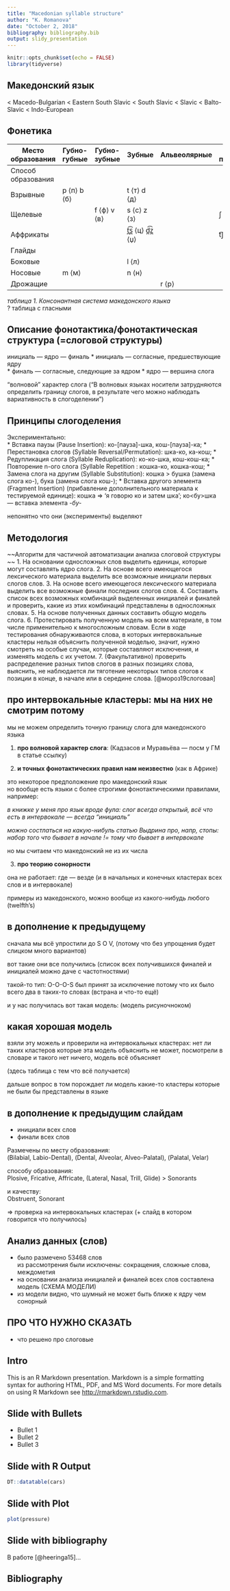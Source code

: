 ```yaml
---
title: "Macedonian syllable structure"
author: "K. Romanova"
date: "October 2, 2018"
bibliography: bibliography.bib
output: slidy_presentation
---
```


```r
knitr::opts_chunk$set(echo = FALSE)
library(tidyverse)
```

## Македонский язык  

< Macedo-Bulgarian < Eastern South Slavic < South Slavic < Slavic < Balto-Slavic < Indo-European  

## Фонетика 

| Место образования  | Губно-губные | Губно-зубные | Зубные        | Альвеолярные | Альвео-палатальные | Палатальные | Велярные    |
|--------------------|--------------|--------------|---------------|--------------|--------------------|-------------|-------------|
| Способ образования |              |              |               |              |                    |             |             |
| Взрывные           | p ⟨п⟩ b ⟨б⟩  |              | t ⟨т⟩ d ⟨д⟩   |              |                    | c ⟨ќ⟩ ɟ ⟨ѓ⟩ | k ⟨к⟩ ɡ ⟨г⟩ |
| Щелевые            |              | f ⟨ф⟩ v ⟨в⟩  | s ⟨с⟩ z ⟨з⟩   |              | ʃ ⟨ш⟩ ʒ ⟨ж⟩        |             | x ⟨х⟩       |
| Аффрикаты          |              |              | t̪͡s̪ ⟨ц⟩ d̪͡z̪ ⟨џ⟩ |              | t͡ʃ ⟨ч⟩ d͡ʒ ⟨џ⟩      |             |             |
| Глайды             |              |              |               |              |                    |      j ⟨й⟩  |             |
| Боковые            |              |              |      l ⟨л⟩    |              |                    |             |             |
| Носовые            | m ⟨м⟩        |              |      n ⟨н⟩    |              |                    |      ɲ ⟨њ⟩  |             |
| Дрожащие           |              |              |               |      r ⟨р⟩   |                    |             |             |

*таблица 1. Консонантная система македонского языка*   
? таблица с гласными 

## Описание фонотактика/фонотактическая структура (=слоговой структуры) 

инициаль — ядро — финаль 
* инициаль — согласные, предшествующие ядру  
* финаль — согласные, следующие за ядром 
* ядро — вершина слога 

"волновой" характер слога ("В волновых языках носители затрудняются определить
границу слогов, в результате чего можно наблюдать вариативность в слогоделении") 

## Принципы слогоделения 

Экспериментально:  
*	Вставка паузы (Pause Insertion): ко-[пауза]-шка, кош-[пауза]-ка; 
*	Перестановка слогов (Syllable Reversal/Permutation): шка-ко, ка-кош; 
*	Редупликация слога (Syllable Reduplication): ко-ко-шка, кош-кош-ка; 
*	Повторение n-ого слога (Syllable Repetition : кошка-ко, кошка-кош; 
*	Замена слога на другим (Syllable Substitution): кошка > бушка (замена слога ко-), бука (замена слога кош-); 
*	Вставка другого элемента (Fragment Insertion) (прибавление дополнительного материала к тестируемой единице): кошка ⇒ ‘я говорю ко и затем шка’; ко<бу>шка — вставка элемента *-бу-* 

непонятно что они (эксперименты) выделяют 

## Методология 

~~Алгоритм для частичной автоматизации анализа слоговой структуры ~~
1.	На основании односложных слов выделить единицы, которые могут составлять ядро слога.
2.	На основе всего имеющегося лексического материала выделить все возможные инициали первых слогов слов.
3.	На основе всего имеющегося лексического материала выделить все возможные финали последних слогов слов.
4.	Составить список всех возможных комбинаций выделенных инициалей и финалей и проверить, какие из этих комбинаций представлены в односложных словах.
5.	На основе полученных данных составить общую модель слога.
6.	Протестировать полученную модель на всем материале, в том числе применительно к многосложным словам. Если в ходе тестирования обнаруживаются слова, в которых интервокальные кластеры нельзя объяснить полученной моделью, значит, нужно смотреть на особые случаи, которые составляют исключения, и изменять модель с их учетом.
7.	(Факультативно) проверить распределение разных типов слогов в разных позициях слова, выяснить, не наблюдается ли тяготение некоторых типов слогов к позиции в конце, в начале или в середине слова.
[@мороз19слоговая] 

## про интервокальные кластеры: мы на них не смотрим потому 

мы не можем определить точную границу слога для македонского языка 

(1) **про волновой характер слога**: (Кадзасов и Муравьёва — посм у ГМ в статье ссылку) 

(2) **и точных фонотактических правил нам неизвестно** (как в Африке) 

это некоторое предположение про македонский язык  
но вообще есть языки с более строгими фонотактическими правилами, например:  


*в книжке у меня про язык вроде фула: слог всегда открытый, всё что есть в интервокале — всегда "инициаль"* 

*можно состлаться на какую-нибуль статью Выдрина про, напр, стопы: набор того что бывает в начале != тому что бывает в интервокале*

но мы считаем что македонский не из их числа 

(3) **про теорию сонорности** 

она не работает: где — везде (и в начальных и конечных кластерах всех слов и в интервокале) 

примеры из македонского, можно вообще из какого-нибудь любого (twelfth's) 

## в дополнение к предыдущему 

сначала мы всё упростили до S O V, (потому что без упрощения будет слицком много вариантов) 

вот такие они все получились (список всех получившихся финалей и инициалей можно даче с частотностями) 

такой-то тип: O-O-O-S был принят за исключение потому что их было всего два в таких-то словах (встрана и что-то ещё) 

и у нас получилась вот такая модель: (модель рисуночноком) 

## какая хорошая модель 

взяли эту можель и проверили на интервокальных кластерах: нет ли таких кластеров которые эта модель объяснить не может, посмотрели в словаре и такого нет ничего, модель всё объясняет 

(здесь таблица с тем что всё получается) 

дальше вопрос в том порождает ли модель какие-то кластеры которые не были бы представлены в языке 

## в дополнение к предыдущим слайдам  

* инициали всех слов 
* финали всех слов 

Размечены по месту образования:  
(Bilabial, Labio-Dental), (Dental, Alveolar, Alveo-Palatal), (Palatal, Velar)  

способу образования:  
Plosive, Fricative, Affricate, (Lateral, Nasal, Trill, Glide) > Sonorants 

и качеству:  
Obstruent, Sonorant 

=> проверка на интервокальных кластерах (+ слайд в котором говорится что получилось) 

## Анализ данных (слов) 

* было размечено 53468 слов  
  из рассмотрения были исключены: сокращения, сложные слова, междометия 
* на основании анализа инициалей и финалей всех слов составлена модель (СХЕМА МОДЕЛИ) 
* из модели видно, что шумный не может быть ближе к ядру чем сонорный 

## ПРО ЧТО НУЖНО СКАЗАТЬ 

* что решено про слоговые 

## Intro

This is an R Markdown presentation. Markdown is a simple formatting syntax for authoring HTML, PDF, and MS Word documents. For more details on using R Markdown see <http://rmarkdown.rstudio.com>.

## Slide with Bullets

- Bullet 1
- Bullet 2
- Bullet 3

## Slide with R Output

```r
DT::datatable(cars)
```

## Slide with Plot

```r
plot(pressure)
```

## Slide with bibliography

В работе [@heeringa15]...

## Bibliography
